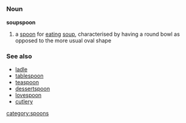 =={{en}}==
===Noun===
'''soupspoon'''
#a [[spoon]] for [[eat]]ing [[soup]], characterised by having a round bowl as opposed to the more usual oval shape

===See also===
*[[ladle]]
*[[tablespoon]]
*[[teaspoon]]
*[[dessertspoon]]
*[[lovespoon]]
*[[cutlery]]

[[category:spoons]]